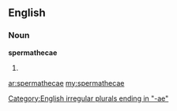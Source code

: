 ==English==

===Noun===
'''spermathecae'''

# {{plural of|[[spermatheca]]}}

[[Category:English irregular plurals ending in "-ae"]]

[[ar:spermathecae]]
[[my:spermathecae]]